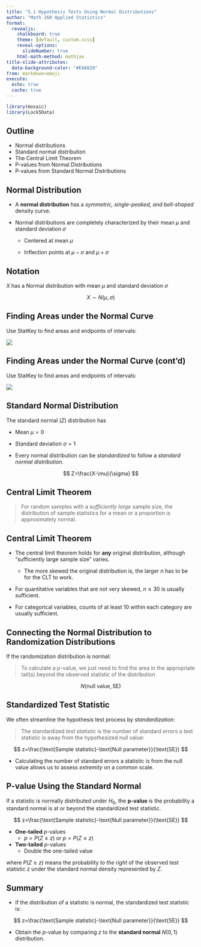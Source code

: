 ```yaml
---
title: "5.1 Hypothesis Tests Using Normal Distributions"
author: "Math 260 Applied Statistics"
format:
  revealjs:
    chalkboard: true
    theme: [default, custom.scss]
    reveal-options:
      slideNumber: true
    html-math-method: mathjax
title-slide-attributes:
  data-background-color: "#EA6820"
from: markdown+emoji
execute:
  echo: true
  cache: true
---
```


```r
library(mosaic)
library(Lock5Data)
```

## Outline

-   Normal distributions
-   Standard normal distribution
-   The Central Limit Theorem
-   P-values from Normal Distributions
-   P-values from Standard Normal Distributions

## Normal Distribution

-   A **normal distribution** has a *symmetric, single-peaked, and bell-shaped* density curve.

-   Normal distributions are completely characterized by their mean $\mu$ and standard deviation $\sigma$

    -   Centered at mean $\mu$

    -   Inflection points at $\mu-\sigma$ and $\mu+\sigma$

## Notation

$X$ has a Normal distribution with mean $\mu$ and standard deviation $\sigma$

$$
X\sim N(\mu,\sigma)
$$

## Finding Areas under the Normal Curve

Use StatKey to find areas and endpoints of intervals:

![](figs/normal1.png)

## Finding Areas under the Normal Curve (cont'd)

Use StatKey to find areas and endpoints of intervals:

![](figs/normal2.png)

## Standard Normal Distribution

The standard normal $(Z)$ distribution has

-   Mean $\mu=0$

-   Standard deviation $\sigma=1$

-   Every normal distribution can be *standardized* to follow a *standard normal distribution*.

$$
Z=\frac{X-\mu}{\sigma}
$$

## Central Limit Theorem

> For random samples with a *sufficiently large* sample size, the distribution of sample statistics for a mean or a proportion is approximately normal.

## Central Limit Theorem

-   The central limit theorem holds for **any** original distribution, although "sufficiently large sample size" varies.

    -   The more skewed the original distribution is, the larger $n$ has to be for the CLT to work.

-   For quantitative variables that are not very skewed, $n\ge 30$ is usually sufficient.

-   For categorical variables, counts of at least 10 within each category are usually sufficient.

## Connecting the Normal Distribution to Randomization Distributions

If the randomization distribution is normal:

> To calculate a $p$-value, we just need to find the area in the appropriate tail(s) beyond the observed statistic of the distribution

$$
N(\text{null value}, \text{SE})
$$

## Standardized Test Statistic

We often streamline the hypothesis test process by *standardization*:

> The standardized *test statistic* is the number of standard errors a test statistic is away from the hypothesized null value:

$$
z=\frac{\text{Sample statistic}-\text{Null parameter}}{\text{SE}}
$$

-   Calculating the number of standard errors a statistic is from the null value allows us to assess *extremity* on a common scale.

## P-value Using the Standard Normal {.smaller}

If a statistic is normally distributed under $H_0$, the **p-value** is the probability a standard normal is at or beyond the standardized test statistic.

$$
z=\frac{\text{Sample statistic}-\text{Null parameter}}{\text{SE}}
$$


* **One-tailed** $p$-values
  + $p=P(Z\ge z)$ or $p=P(Z\le z)$

* **Two-tailed** $p$-values
  + Double the one-tailed value

where $P(Z\ge z)$ means the probability *to the right* of the observed test statistic $z$ under the standard normal density represented by $Z$.

## Summary

-   If the distribution of a statistic is normal, the standardized test statistic is:

$$
z=\frac{\text{Sample statistic}-\text{Null parameter}}{\text{SE}}
$$

-   Obtain the $p$-value by comparing $z$ to the **standard normal** $N(0,1)$ distribution.
